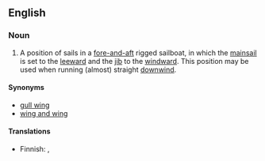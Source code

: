==English==

===Noun===
{{en-noun}}

# {{context|nautical|lang=en}} A position of sails in a [[fore-and-aft]] rigged sailboat, in which the [[mainsail]] is set to the [[leeward]] and the [[jib]] to the [[windward]]. This position may be used when running (almost) straight [[downwind]].

====Synonyms====
* [[gull wing]]
* [[wing and wing]]

====Translations====
{{trans-top|sail positioning}}
* Finnish: {{t|fi|virsikirja}}, {{t|fi|virsari}}
{{trans-mid}}
{{trans-bottom}}